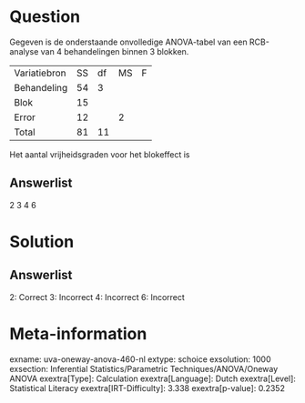 Question
========

Gegeven is de onderstaande onvolledige ANOVA-tabel van een RCB-analyse
van 4 behandelingen binnen 3 blokken.

  -------------- ---- ---- ---- ---
  Variatiebron   SS   df   MS   F
  Behandeling    54   3          
  Blok           15              
  Error          12        2     
  Total          81   11         
  -------------- ---- ---- ---- ---

Het aantal vrijheidsgraden voor het blokeffect is

Answerlist
----------

2
3
4
6

Solution
========

Answerlist
----------

2: Correct
3: Incorrect
4: Incorrect
6: Incorrect

Meta-information
================
exname: uva-oneway-anova-460-nl
extype: schoice
exsolution: 1000
exsection: Inferential Statistics/Parametric Techniques/ANOVA/Oneway ANOVA
exextra[Type]: Calculation
exextra[Language]: Dutch
exextra[Level]: Statistical Literacy
exextra[IRT-Difficulty]: 3.338
exextra[p-value]: 0.2352
